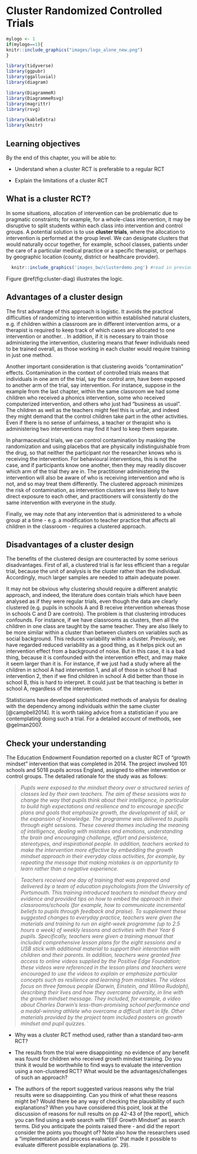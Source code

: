 # Cluster Randomized Controlled Trials {#cluster}


```r
mylogo <- 1
if(mylogo==1){
knitr::include_graphics("images/logo_alone_new.png")
}
```

```r

library(tidyverse)
library(ggpubr)
library(ggalluvial)
library(diagram)

library(DiagrammeR)
library(DiagrammeRsvg)
library(magrittr)
library(rsvg)

library(kableExtra)
library(knitr)

```

## Learning objectives
By the end of this chapter, you will be able to:

-   Understand when a cluster RCT is preferable to a regular RCT

-   Explain the limitations of a cluster RCT

## What is a cluster RCT?

In some situations, allocation of intervention can be problematic due to pragmatic constraints; for example, for a whole-class intervention, it may be disruptive to split students within each class into intervention and control groups. A potential solution is to use **cluster trials**, where the allocation to intervention is performed at the group level.\index{cluster design} We can designate clusters that would naturally occur together, for example, school classes, patients under the care of a particular medical practice or a specific therapist, or perhaps by geographic location (county, district or healthcare provider). 

```r

  knitr::include_graphics('images_bw/clusterdemo.png') #read in previously created diag

```

Figure \@ref(fig:cluster-diag) illustrates the logic.\index{whole classroom intervention}  

## Advantages of a cluster design

The first advantage of this approach is logistic. It avoids the practical difficulties of randomizing to intervention within established natural clusters, e.g. if children within a classroom are in different intervention arms, or a therapist is required to keep track of which cases are allocated to one intervention or another. . In addition, if it is necessary to train those administering the intervention, clustering means that fewer individuals need to be trained overall, as those working in each cluster would require training in just one method.

Another important consideration is that clustering avoids "contamination" effects.\index{contamination effects} Contamination in the context of controlled trials means that individuals in one arm of the trial, say the control arm, have been exposed to another arm of the trial, say intervention. For instance, suppose in the example from the last chapter, within the same classroom we had some children who received a phonics intervention, some who received computerized intervention, and others who just had "business as usual". The children as well as the teachers might feel this is unfair, and indeed they might demand that the control children take part in the other activities. Even if there is no sense of unfairness, a teacher or therapist who is administering two interventions may find it hard to keep them separate.

In pharmaceutical trials, we can control contamination by masking the randomization and using placebos that are physically indistinguishable from the drug, so that neither the participant nor the researcher knows who is receiving the intervention. For behavioural interventions, this is not the case, and if participants know one another, then they may readily discover which arm of the trial they are in. The practitioner administering the intervention will also be aware of who is receiving intervention and who is not, and so may treat them differently. The clustered approach minimizes the risk of contamination, as intervention clusters are less likely to have direct exposure to each other, and practitioners will consistently do the same intervention with everyone in the study.

Finally, we may note that any intervention that is administered to a whole group at a time - e.g. a modification to teacher practice that affects all children in the classroom - requires a clustered approach.

## Disadvantages of a cluster design

The benefits of the clustered design are counteracted by some serious disadvantages. First of all, a clustered trial is far less efficient than a regular trial, because the unit of analysis is the cluster rather than the individual. Accordingly, much larger samples are needed to attain adequate power.\index{cluster design!statistical power}

It may not be obvious why clustering should require a different analytic approach, and indeed, the literature does contain trials which have been analysed as if they were regular trials, even though the data are clearly clustered (e.g. pupils in schools A and B receive intervention whereas those in schools C and D are controls). The problem is that clustering introduces confounds. For instance, if we have classrooms as clusters, then all the children in one class are taught by the same teacher. They are also likely to be more similar within a cluster than between clusters on variables such as social background. This reduces variability within a cluster. Previously, we have regarded reduced variability as a good thing, as it helps pick out an intervention effect from a background of noise. But in this case, it is a bad thing, because it is confounded with the intervention effect, and may make it seem larger than it is. For instance, if we just had a study where all the children in school A had intervention 1, and all of those in school B had intervention 2, then if we find children in school A did better than those in school B, this is hard to interpret. It could just be that teaching is better in school A, regardless of the intervention.

Statisticians have developed sophisticated methods of analysis for dealing with the dependency among individuals within the same cluster [@campbell2014]. It is worth taking advice from a statistician if you are contemplating doing such a trial. For a detailed account of methods, see @gelman2007.

## Check your understanding

The Education Endowment Foundation\index{Education Endowment Foundation} reported on a cluster RCT of "growth mindset" intervention that was completed in 2014. The project involved 101 schools and 5018 pupils across England, assigned to either intervention or control groups.\index{growth mindset} The detailed rationale for the study was as follows:  


> *Pupils were exposed to the mindset theory over a structured series of classes led by their own teachers. The aim of these sessions was to change the way that pupils think about their intelligence, in particular to build high expectations and resilience and to encourage specific plans and goals that emphasize growth, the development of skill, or the expansion of knowledge. The programme was delivered to pupils through eight sessions. These covered themes including the meaning of intelligence, dealing with mistakes and emotions, understanding the brain and encouraging challenge, effort and persistence, stereotypes, and inspirational people. In addition, teachers worked to make the intervention more effective by embedding the growth mindset approach in their everyday class activities, for example, by repeating the message that making mistakes is an opportunity to learn rather than a negative experience.*

> *Teachers received one day of training that was prepared and delivered by a team of education psychologists from the University of Portsmouth. This training introduced teachers to mindset theory and evidence and provided tips on how to embed the approach in their classrooms/schools (for example, how to communicate incremental beliefs to pupils through feedback and praise). To supplement these suggested changes to everyday practice, teachers were given the materials and training to run an eight-week programme (up to 2.5 hours a week) of weekly lessons and activities with their Year 6 pupils. Specifically, teachers were given a training manual that included comprehensive lesson plans for the eight sessions and a USB stick with additional material to support their interaction with children and their parents. In addition, teachers were granted free access to online videos supplied by the Positive Edge Foundation; these videos were referenced in the lesson plans and teachers were encouraged to use the videos to explain or emphasize particular concepts such as resilience and learning from mistakes. The videos focus on three famous people (Darwin, Einstein, and Wilma Rudolph), describing their lives and how they overcame adversity, in line with the growth mindset message. They included, for example, a video about Charles Darwin's less-than-promising school performance and a medal-winning athlete who overcame a difficult start in life. Other materials provided by the project team included posters on growth mindset and pupil quizzes.* ˙


-   Why was a cluster RCT method used, rather than a standard two-arm RCT?

-   The results from the trial were disappointing: no evidence of any benefit was found for children who received growth mindset training. Do you think it would be worthwhile to find ways to evaluate the intervention using a non-clustered RCT? What would be the advantages/challenges of such an approach?

-   The authors of the report suggested various reasons why the trial results were so disappointing. Can you think of what these reasons might be? Would there be any way of checking the plausibility of such explanations? When you have considered this point, look at the discussion of reasons for null results on pp 42-43 of [the report], which you can find using a web search with "EEF Growth Mindset" as search terms. Did you anticipate the points raised there - and did the report consider the points you thought of? Note also how the researchers used a "implementation and process evaluation" that made it possible to evaluate different possible explanations (p. 29).


